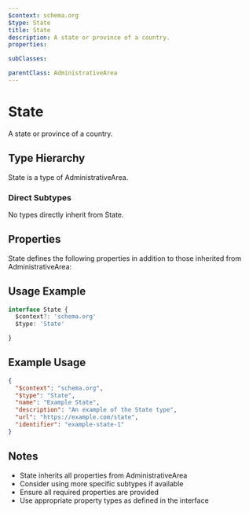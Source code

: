 ```yaml
---
$context: schema.org
$type: State
title: State
description: A state or province of a country.
properties:

subClasses:

parentClass: AdministrativeArea
---
```


# State

A state or province of a country.

## Type Hierarchy

State is a type of AdministrativeArea.

### Direct Subtypes

No types directly inherit from State.

## Properties

State defines the following properties in addition to those inherited from AdministrativeArea:



## Usage Example

```typescript
interface State {
  $context?: 'schema.org'
  $type: 'State'

}
```

## Example Usage

```json
{
  "$context": "schema.org",
  "$type": "State",
  "name": "Example State",
  "description": "An example of the State type",
  "url": "https://example.com/state",
  "identifier": "example-state-1"
}
```

## Notes

- State inherits all properties from AdministrativeArea
- Consider using more specific subtypes if available
- Ensure all required properties are provided
- Use appropriate property types as defined in the interface
